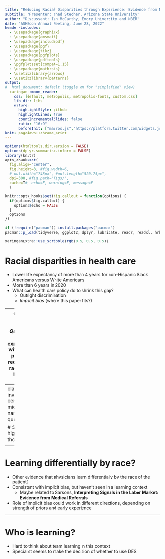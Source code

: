 ```yaml
---
title: "Reducing Racial Disparities through Experience: Evidence from Medical Device Choice in Cardiac Catherization Labs"
subtitle: "Presenter: Chad Stecher, Arizona State University"
author: "Discussant: Ian McCarthy, Emory University and NBER"
date: "ASHEcon Annual Meeting, June 28, 2022"
header-includes: 
  - \usepackage{graphicx}
  - \usepackage{amsmath}
  - \usepackage{includepdf}
  - \usepackage{pgf}
  - \usepackage{tikz}
  - \usepackage{pgfplots}
  - \usepackage{pdftools}
  - \pgfplotsset{compat=1.15}
  - \usepackage{mathrsfs}
  - \usetikzlibrary{arrows}
  - \usetikzlibrary{patterns}  
output:
#  html_document: default (toggle on for "simplified" view)
  xaringan::moon_reader:
    css: [default, metropolis, metropolis-fonts, custom.css] 
    lib_dir: libs
    nature:
      highlightStyle: github
      highlightLines: true
      countIncrementalSlides: false
      ratio: "16:9"
      beforeInit: ["macros.js","https://platform.twitter.com/widgets.js"]
knit: pagedown::chrome_print
---
```


<!-- Adjust some CSS code for font size, maintain R code font size -->
<style type="text/css">
.remark-slide-content {
    font-size: 30px;
    padding: 1em 2em 1em 2em;    
}
.remark-code, .remark-inline-code { 
    font-size: 20px;
}
</style>


<!-- Set R options for how code chunks are displayed and load packages -->
```r
options(htmltools.dir.version = FALSE)
options(dplyr.summarise.inform = FALSE)
library(knitr)
opts_chunk$set(
  fig.align="center",  
  fig.height=3, #fig.width=6,
  # out.width="748px", #out.length="520.75px",
  dpi=300, #fig.path='Figs/',
  cache=T#, echo=F, warning=F, message=F
  )

knitr::opts_hooks$set(fig.callout = function(options) {
  if(options$fig.callout) {
    options$echo = FALSE
  }
  options
})

if (!require("pacman")) install.packages("pacman")
pacman::p_load(tidyverse, ggplot2, dplyr, lubridate, readr, readxl, hrbrthemes,scales, gganimate, gapminder, gifski, png, tufte, plotly, OECD, ggrepel, xaringanExtra, webshot)
```


```r
xaringanExtra::use_scribble(rgb(0.9, 0.5, 0.5))
```


# Racial disparities in health care
- Lower life expectancy of more than 4 years for non-Hispanic Black Americans versus White Americans
- More than 6 years in 2020
- What can health care policy do to shrink this gap?
  - Outright discrimination
  - *Implicit bias* (where this paper fits?)
  
---
# This paper
*Main Question*: Does experience with Black patients reduce the racial gap in DES use?

<br>
*Approach*: LPM regression of DES use (separately by race) against different measures of experience

<br>
Unique data on team construction!


---
class: inverse, center, middle
name: questions

# Some high-level thoughts

<html><div style='float:left'></div><hr color='#EB811B' size=1px width=1055px></html>


---
# Learning differentially by race?
- Other evidence that physicians learn differentially by the race of the patient?
- Consistent with implicit bias, but haven't seen in a learning context
  - Maybe related to Sarsons, **Interpreting Signals in the Labor Market: Evidence from Medical Referrals**
- Role of implicit bias could work in different directions, depending on strength of priors and early experience

---
# Who is learning?
- Hard to think about team learning in this context
- Specialist seems to make the decision of whether to use DES